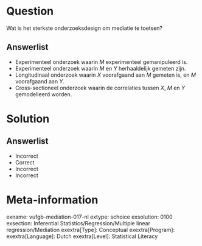Question
========
  
Wat is het sterkste onderzoeksdesign om mediatie te toetsen?
  
Answerlist
----------
* Experimenteel onderzoek waarin *M* experimenteel gemanipuleerd is.
* Experimenteel onderzoek waarin *M* en *Y* herhaaldelijk gemeten zijn.
* Longitudinaal onderzoek waarin *X* voorafgaand aan *M* gemeten is, en *M* voorafgaand aan *Y*.
* Cross-sectioneel onderzoek waarin de correlaties tussen *X*, *M* en *Y* gemodelleerd worden.

Solution
========

Answerlist
----------
* Incorrect
* Correct
* Incorrect
* Incorrect

Meta-information
================
exname: vufgb-mediation-017-nl
extype: schoice
exsolution: 0100
exsection: Inferential Statistics/Regression/Multiple linear regression/Mediation
exextra[Type]: Conceptual
exextra[Program]: 
exextra[Language]: Dutch
exextra[Level]: Statistical Literacy
